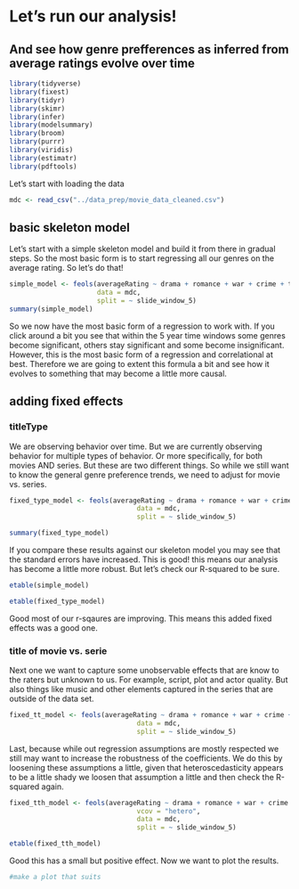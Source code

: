 # Let's run our analysis! 
## And see how genre prefferences as inferred from average ratings evolve over time

```r
library(tidyverse)
library(fixest)
library(tidyr)
library(skimr)
library(infer)
library(modelsummary)
library(broom)
library(purrr)
library(viridis)
library(estimatr)
library(pdftools)
```

Let's start with loading the data 
```r
mdc <- read_csv("../data_prep/movie_data_cleaned.csv")
```

## basic skeleton model
Let's start with a simple skeleton model and build it from there in gradual steps. So the most basic form is to start regressing all our genres on the average rating. So let's do that!

```r
simple_model <- feols(averageRating ~ drama + romance + war + crime + thriller+ history + comedy + fantasy + adventure + mystery + biography + action + scifi + western + horror + sport + documentary + musical + filmnoir + animation + adult + gameshow + realitytv + talkshow + short + news,
                      data = mdc,
                      split = ~ slide_window_5)
summary(simple_model)
```
So we now have the most basic form of a regression to work with. If you click around a bit you see that within the 5 year time windows some genres become significant, others stay significant and some become insignificant. However, this is the most basic form of a regression and correlational at best. Therefore we are going to extent this formula a bit and see how it evolves to something that may become a little more causal.

## adding fixed effects
### titleType
We are observing behavior over time. But we are currently observing behavior for multiple types of behavior. Or more specifically, for both movies AND series. But these are two different things. So while we still want to know the general genre preference trends, we need to adjust for movie vs. series. 

```r
fixed_type_model <- feols(averageRating ~ drama + romance + war + crime + thriller+ history + comedy + fantasy + adventure + mystery + biography + action + scifi + western + horror + sport + documentary + musical + filmnoir + animation + adult + gameshow + realitytv + talkshow + short + news | titleType,
                                data = mdc,
                                split = ~ slide_window_5)

summary(fixed_type_model)
```


If you compare these results against our skeleton model you may see that the standard errors have increased. This is good! this means our analysis has become a little more robust. But let's check our R-squared to be sure.

```r
etable(simple_model)
```

```r
etable(fixed_type_model)
```

Good most of our r-sqaures are improving. This means this added fixed effects was a good one. 

### title of movie vs. serie
Next one we want to capture some unobservable effects that are know to the raters but unknown to us. For example, script, plot and actor quality. But also things like music and other elements captured in the series that are outside of the data set.

```r
fixed_tt_model <- feols(averageRating ~ drama + romance + war + crime + thriller+ history + comedy + fantasy + adventure + mystery + biography + action + scifi + western + horror + sport + documentary + musical + filmnoir + animation + adult + gameshow + realitytv + talkshow + short + news | titleType,
                                data = mdc,
                                split = ~ slide_window_5)
```

Last, because while out regression assumptions are mostly respected we still may want to increase the robustness of the coefficients. We do this by loosening these assumptions a little, given that heteroscedasticity appears to be a little shady we loosen that assumption a little and then check the R-squared again.

```r

fixed_tth_model <- feols(averageRating ~ drama + romance + war + crime + thriller+ history + comedy + fantasy + adventure + mystery + biography + action + scifi + western + horror + sport + documentary + musical + filmnoir + animation + adult + gameshow + realitytv + talkshow + short + news | titleType ,
                                vcov = "hetero",
                                data = mdc,
                                split = ~ slide_window_5)

etable(fixed_tth_model)
```

Good this has a small but positive effect. Now we want to plot the results.

```r

#make a plot that suits 


```

